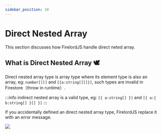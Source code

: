 ```yaml
---
sidebar_position: 10
---
```


# Direct Nested Array

This section discusses how FirelordJS handle direct neted array.


## What is Direct Nested Array 🕊️

Direct nested array type is array type where its element type is also an array, eg: `number[][]` and `[{a:string[][]}]`, such types are invalid in Firestore（throw in runtime）.

:::info
indirect nested array is a valid type, eg: `[{ a:string[] }]` and `[{ a:{ b:string[] }[] }]`
:::

If you accidentally defined an direct nested array type, FirelordJS replace it with an error message.

<Image
	src="https://github.com/tylim88/FirelordJSDoc/blob/main/static/img/directArray1.png?raw=true"
	text="direct nested array"
/>
